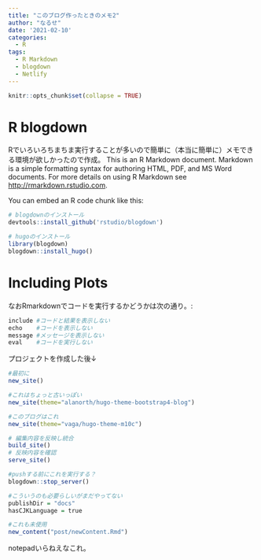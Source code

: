```yaml
---
title: "このブログ作ったときのメモ2"
author: "なるせ"
date: '2021-02-10'
categories: 
  - R
tags:
  - R Markdown
  - blogdown
  - Netlify
---
```


```r
knitr::opts_chunk$set(collapse = TRUE)
```

# R blogdown

Rでいろいろちまちま実行することが多いので簡単に（本当に簡単に）メモできる環境が欲しかったので作成。 This is an R Markdown document. Markdown is a simple formatting syntax for authoring HTML, PDF, and MS Word documents. For more details on using R Markdown see <http://rmarkdown.rstudio.com>.

You can embed an R code chunk like this:

```r
# blogdownのインストール
devtools::install_github('rstudio/blogdown')

# hugoのインストール
library(blogdown)
blogdown::install_hugo()
```

# Including Plots

なおRmarkdownでコードを実行するかどうかは次の通り。:

```r
include	#コードと結果を表示しない
echo	#コードを表示しない
message	#メッセージを表示しない
eval	#コードを実行しない
```

プロジェクトを作成した後↓

```r

#最初に
new_site()

#これはちょっと古いっぽい
new_site(theme="alanorth/hugo-theme-bootstrap4-blog")

#このブログはこれ
new_site(theme="vaga/hugo-theme-m10c")

# 編集内容を反映し統合
build_site()
# 反映内容を確認
serve_site()

#pushする前にこれを実行する？
blogdown::stop_server()

#こういうのも必要らしいがまだやってない
publishDir = "docs"
hasCJKLanguage = true

#これも未使用
new_content("post/newContent.Rmd")

```

notepadいらねえなこれ。
